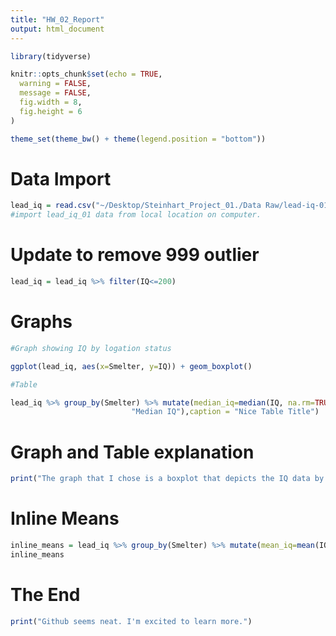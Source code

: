 ```yaml
---
title: "HW_02_Report"
output: html_document
---
```


```r
library(tidyverse)

knitr::opts_chunk$set(echo = TRUE,
  warning = FALSE,
  message = FALSE,
  fig.width = 8,
  fig.height = 6
)

theme_set(theme_bw() + theme(legend.position = "bottom"))
```

# Data Import
```r
lead_iq = read.csv("~/Desktop/Steinhart_Project_01./Data Raw/lead-iq-01.csv")
#import lead_iq_01 data from local location on computer. 

```


# Update to remove 999 outlier

```r
lead_iq = lead_iq %>% filter(IQ<=200)
```


# Graphs

```r
#Graph showing IQ by logation status

ggplot(lead_iq, aes(x=Smelter, y=IQ)) + geom_boxplot()

#Table

lead_iq %>% group_by(Smelter) %>% mutate(median_iq=median(IQ, na.rm=TRUE)) %>%  select(median_iq) %>% unique() %>% knitr::kable(., col.names = c("Smelter",
                           "Median IQ"),caption = "Nice Table Title") 

```

# Graph and Table explanation

```r
print("The graph that I chose is a boxplot that depicts the IQ data by the variable, Smelter, which consists of two categories: far and near. From the boxplot, we can see that the far category has a few outliers but one clear outlier (999) that is not an accurate representation of an individual's IQ. **After a conversation with the researcher, this outlier has been removed.**  An IQ of 131 or greater is considered very superior (https://www.healthline.com/health/what-is-considered-a-high-iq#whats-a-high-iq). Thus, an IQ of 1000 is likely a data entry error or some other type of error. The table is a simple representation of the median of IQ for each category. The median of the far smelter is 93 and the mean of the near smelter is about 88.") 
```

# Inline Means

```r
inline_means = lead_iq %>% group_by(Smelter) %>% mutate(mean_iq=mean(IQ, na.rm=TRUE)) %>% select(mean_iq) %>% unique()
inline_means

```

# The End

```r
print("Github seems neat. I'm excited to learn more.")
```

